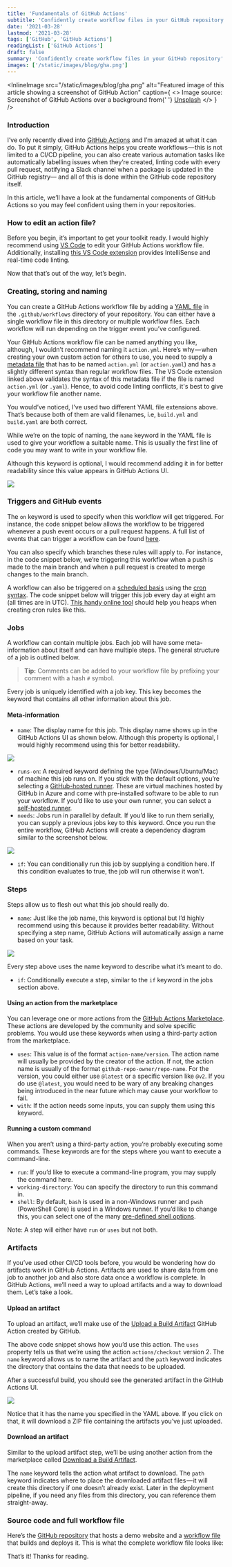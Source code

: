 ```yaml
---
title: 'Fundamentals of GitHub Actions'
subtitle: 'Confidently create workflow files in your GitHub repository'
date: '2021-03-28'
lastmod: '2021-03-28'
tags: ['GitHub', 'GitHub Actions']
readingList: ['GitHub Actions']
draft: false
summary: 'Confidently create workflow files in your GitHub repository'
images: ['/static/images/blog/gha.png']
---
```


<InlineImage
  src="/static/images/blog/gha.png"
  alt="Featured image of this article showing a screenshot of GitHub Action"
  caption={
    <>
      Image source: Screenshot of GitHub Actions over a background from{' '}
      <a href="https://unsplash.com/photos/bU8TeXhsPcY">Unsplash</a>
    </>
  }
/>

### Introduction

I’ve only recently dived into [GitHub Actions](https://docs.github.com/en/actions) and I’m amazed at what it can do. To put it simply, GitHub Actions helps you create workflows — this is not limited to a CI/CD pipeline, you can also create various automation tasks like automatically labelling issues when they’re created, linting code with every pull request, notifying a Slack channel when a package is updated in the GitHub registry— and all of this is done within the GitHub code repository itself.

In this article, we’ll have a look at the fundamental components of GitHub Actions so you may feel confident using them in your repositories.

### How to edit an action file?

Before you begin, it’s important to get your toolkit ready. I would highly recommend using [VS Code](https://code.visualstudio.com/) to edit your GitHub Actions workflow file. Additionally, installing [this VS Code extension](https://marketplace.visualstudio.com/items?itemName=me-dutour-mathieu.vscode-github-actions) provides IntelliSense and real-time code linting.

Now that that’s out of the way, let’s begin.

### Creating, storing and naming

You can create a GitHub Actions workflow file by adding a [YAML file](https://yaml.org/) in the `.github/workflows` directory of your repository. You can either have a single workflow file in this directory or multiple workflow files. Each workflow will run depending on the trigger event you’ve configured.

Your GitHub Actions workflow file can be named anything you like, although, I wouldn’t recommend naming it `action.yml`. Here’s why — when creating your own custom action for others to use, you need to supply a [metadata file](https://docs.github.com/en/actions/creating-actions/metadata-syntax-for-github-actions) that has to be named `action.yml` (or `action.yaml`) and has a slightly different syntax than regular workflow files. The VS Code extension linked above validates the syntax of this metadata file if the file is named `action.yml` (or `.yaml`). Hence, to avoid code linting conflicts, it's best to give your workflow file another name.

You would’ve noticed, I’ve used two different YAML file extensions above. That’s because both of them are valid filenames, i.e, `build.yml` and `build.yaml` are both correct.

While we’re on the topic of naming, the `name` keyword in the YAML file is used to give your workflow a suitable name. This is usually the first line of code you may want to write in your workflow file.

Although this keyword is optional, I would recommend adding it in for better readability since this value appears in GitHub Actions UI.

![](/static/posts/1_xFgE9BH58lB992uqjCb_DA.png)

### Triggers and GitHub events

The `on` keyword is used to specify when this workflow will get triggered. For instance, the code snippet below allows the workflow to be triggered whenever a push event occurs or a pull request happens. A full list of events that can trigger a workflow can be found [here](https://docs.github.com/en/actions/reference/events-that-trigger-workflows).

You can also specify which branches these rules will apply to. For instance, in the code snippet below, we’re triggering this workflow when a push is made to the main branch and when a pull request is created to merge changes to the main branch.

A workflow can also be triggered on a [scheduled basis](https://docs.github.com/en/actions/reference/events-that-trigger-workflows#scheduled-events) using the [cron syntax](https://pubs.opengroup.org/onlinepubs/9699919799/utilities/crontab.html#tag_20_25_07). The code snippet below will trigger this job every day at eight am (all times are in UTC). [This handy online tool](https://crontab.guru/) should help you heaps when creating cron rules like this.

### Jobs

A workflow can contain multiple jobs. Each job will have some meta-information about itself and can have multiple steps. The general structure of a job is outlined below.

> **Tip:** Comments can be added to your workflow file by prefixing your comment with a hash `#` symbol.

Every job is uniquely identified with a job key. This key becomes the keyword that contains all other information about this job.

#### Meta-information

- `name`: The display name for this job. This display name shows up in the GitHub Actions UI as shown below. Although this property is optional, I would highly recommend using this for better readability.

![](/static/posts/1_SVMUpZf3v2ZhRfwqeYmCPA.png)

- `runs-on`: A required keyword defining the type (Windows/Ubuntu/Mac) of machine this job runs on. If you stick with the default options, you’re selecting a [GitHub-hosted runner](https://docs.github.com/en/actions/using-github-hosted-runners/about-github-hosted-runners). These are virtual machines hosted by GitHub in Azure and come with pre-installed software to be able to run your workflow. If you’d like to use your own runner, you can select a [self-hosted runner](https://docs.github.com/en/actions/hosting-your-own-runners/using-self-hosted-runners-in-a-workflow).
- `needs`: Jobs run in parallel by default. If you’d like to run them serially, you can supply a previous jobs key to this keyword. Once you run the entire workflow, GitHub Actions will create a dependency diagram similar to the screenshot below.

![](/static/posts/1_iGBfhuGBhndub1FeNx4Scg.png)

- `if`: You can conditionally run this job by supplying a condition here. If this condition evaluates to true, the job will run otherwise it won’t.

### Steps

Steps allow us to flesh out what this job should really do.

- `name`: Just like the job name, this keyword is optional but I’d highly recommend using this because it provides better readability. Without specifying a step name, GitHub Actions will automatically assign a name based on your task.

![](/static/posts/1_phJ2A6g635suVVtlI5V3MA.png)

Every step above uses the name keyword to describe what it’s meant to do.

- `if`: Conditionally execute a step, similar to the `if` keyword in the jobs section above.

#### Using an action from the marketplace

You can leverage one or more actions from the [GitHub Actions Marketplace](https://github.com/marketplace?type=actions). These actions are developed by the community and solve specific problems. You would use these keywords when using a third-party action from the marketplace.

- `uses`: This value is of the format `action-name/version`. The action name will usually be provided by the creator of the action. If not, the action name is usually of the format `github-repo-owner/repo-name`. For the version, you could either use `@latest` or a specific version like `@v2`. If you do use `@latest`, you would need to be wary of any breaking changes being introduced in the near future which may cause your workflow to fail.
- `with`: If the action needs some inputs, you can supply them using this keyword.

#### Running a custom command

When you aren’t using a third-party action, you’re probably executing some commands. These keywords are for the steps where you want to execute a command-line.

- `run`: If you’d like to execute a command-line program, you may supply the command here.
- `working-directory`: You can specify the directory to run this command in.
- `shell`: By default, `bash` is used in a non-Windows runner and `pwsh` (PowerShell Core) is used in a Windows runner. If you’d like to change this, you can select one of the many [pre-defined shell options](https://docs.github.com/en/actions/reference/workflow-syntax-for-github-actions#using-a-specific-shell).

Note: A step will either have `run` or `uses` but not both.

### Artifacts

If you’ve used other CI/CD tools before, you would be wondering how do artifacts work in GitHub Actions. Artifacts are used to share data from one job to another job and also store data once a workflow is complete. In GitHub Actions, we’ll need a way to upload artifacts and a way to download them. Let’s take a look.

#### Upload an artifact

To upload an artifact, we’ll make use of the [Upload a Build Artifact](https://github.com/marketplace/actions/upload-a-build-artifact) GitHub Action created by GitHub.

The above code snippet shows how you’d use this action. The `uses` property tells us that we’re using the action `actions/checkout` version 2. The `name` keyword allows us to name the artifact and the `path` keyword indicates the directory that contains the data that needs to be uploaded.

After a successful build, you should see the generated artifact in the GitHub Actions UI.

![](/static/posts/1_HExuSd9u5GODQe5Or3o_Ig.png)

Notice that it has the name you specified in the YAML above. If you click on that, it will download a ZIP file containing the artifacts you’ve just uploaded.

#### Download an artifact

Similar to the upload artifact step, we’ll be using another action from the marketplace called [Download a Build Artifact](https://github.com/marketplace/actions/download-a-build-artifact).

The `name` keyword tells the action what artifact to download. The `path` keyword indicates where to place the downloaded artifact files — it will create this directory if one doesn’t already exist. Later in the deployment pipeline, if you need any files from this directory, you can reference them straight-away.

### Source code and full workflow file

Here’s the [GitHub repository](https://github.com/ClydeDz/github-actions-demo) that hosts a demo website and a [workflow file](https://github.com/ClydeDz/github-actions-demo/blob/main/.github/workflows/build-deploy.yml) that builds and deploys it. This is what the complete workflow file looks like:

That’s it! Thanks for reading.
